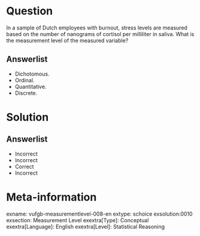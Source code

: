 Question
========

In a sample of Dutch employees with burnout, stress levels are measured based on the number of nanograms of cortisol per milliliter in saliva. What is the measurement level of the measured variable?  

Answerlist
----------
* Dichotomous.
* Ordinal.
* Quantitative.
* Discrete.

Solution
========

Answerlist
----------
* Incorrect
* Incorrect
* Correct
* Incorrect

Meta-information
================
exname: vufgb-measurementlevel-008-en
extype: schoice
exsolution:0010 
exsection: Measurement Level
exextra[Type]: Conceptual
exextra[Language]: English
exextra[Level]: Statistical Reasoning
